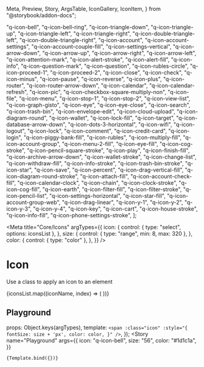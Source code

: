   Meta,
  Preview,
  Story,
  ArgsTable,
  IconGallery,
  IconItem,
} from "@storybook/addon-docs";


  "q-icon-bell",
  "q-icon-bell-ring",
  "q-icon-triangle-down",
  "q-icon-triangle-up",
  "q-icon-triangle-left",
  "q-icon-triangle-right",
  "q-icon-double-triangle-left",
  "q-icon-double-triangle-right",
  "q-icon-account",
  "q-icon-account-settings",
  "q-icon-account-couple-fill",
  "q-icon-settings-vertical",
  "q-icon-arrow-down",
  "q-icon-arrow-up",
  "q-icon-arrow-right",
  "q-icon-arrow-left",
  "q-icon-attention-mark",
  "q-icon-alert-stroke",
  "q-icon-alert-fill",
  "q-icon-info",
  "q-icon-question-mark",
  "q-icon-question",
  "q-icon-rubles-circle",
  "q-icon-proceed-1",
  "q-icon-proceed-2",
  "q-icon-close",
  "q-icon-check",
  "q-icon-minus",
  "q-icon-pause",
  "q-icon-reverse",
  "q-icon-plus",
  "q-icon-router",
  "q-icon-router-arrow-down",
  "q-icon-calendar",
  "q-icon-calendar-refresh",
  "q-icon-pic",
  "q-icon-checkbox-square-multiply-non",
  "q-icon-file",
  "q-icon-menu",
  "q-icon-stop-1",
  "q-icon-stop-2",
  "q-icon-view-list",
  "q-icon-graph-gisto",
  "q-icon-eye",
  "q-icon-eye-close",
  "q-icon-search",
  "q-icon-trash-bin",
  "q-icon-envelope-edit",
  "q-icon-cloud-upload",
  "q-icon-diagram-round",
  "q-icon-wallet",
  "q-icon-lock-fill",
  "q-icon-target",
  "q-icon-database-arrow-down",
  "q-icon-dots-3-horizontal",
  "q-icon-wifi",
  "q-icon-logout",
  "q-icon-lock",
  "q-icon-comment",
  "q-icon-credit-card",
  "q-icon-login",
  "q-icon-piggy-bank-fill",
  "q-icon-rubles",
  "q-icon-multiply-fill",
  "q-icon-account-group",
  "q-icon-menu-2-fill",
  "q-icon-eye-fill",
  "q-icon-cog-stroke",
  "q-icon-pencil-square-stroke",
  "q-icon-play",
  "q-icon-finish-fill",
  "q-icon-archive-arrow-down",
  "q-icon-wallet-stroke",
  "q-icon-change-list",
  "q-icon-withdraw-fill",
  "q-icon-info-stroke",
  "q-icon-trash-bin-stroke",
  "q-icon-star",
  "q-icon-save",
  "q-icon-percent",
  "q-icon-drag-vertical-fill",
  "q-icon-diagram-round-stroke",
  "q-icon-attach-fill",
  "q-icon-account-check-fill",
  "q-icon-calendar-clock",
  "q-icon-chain",
  "q-icon-clock-stroke",
  "q-icon-cog-fill",
  "q-icon-earth",
  "q-icon-filter-fill",
  "q-icon-filter-stroke",
  "q-icon-pencil-list",
  "q-icon-settings-horizontal",
  "q-icon-star-fill",
  "q-icon-account-group-web",
  "q-icon-drag-linear",
  "q-icon-y-1",
  "q-icon-y-2",
  "q-icon-y-3",
  "q-icon-y-4",
  "q-icon-key",
  "q-icon-cart",
  "q-icon-house-stroke",
  "q-icon-info-fill",
  "q-icon-phone-settings-stroke",
];

<Meta
  title="Core/Icons"
  argTypes={{
    icon: {
      control: { type: "select", options: iconsList },
    },
    size: {
      control: { type: "range", min: 8, max: 320 },
    },
    color: {
      control: { type: "color" },
    },
  }}
/>

# Icon

Use a class to apply an icon to an element

<IconGallery>
  {iconsList.map((iconName, index) => (
    <IconItem key={iconName} name={iconName}>
      <span
        class={iconName}
        style={{ fontSize: "32px", color: "var(--color-primary-black)" }}
      />
    </IconItem>
  ))}
</IconGallery>

## Playground

  props: Object.keys(argTypes),
  template: `
    <span
      :class="icon"
      :style="{
        fontSize: size + 'px',
        color: color,
      }"
    />
  `,
});
<Preview> 
  <Story
    name="Playground"
    args={{
      icon: "q-icon-bell",
      size: "56",
      color: "#1d1c1a",
    }}
  >
    {Template.bind({})}
  </Story>
</Preview>
<ArgsTable story="Playground" />
